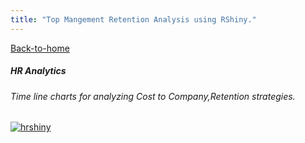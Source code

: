 ```yaml
---
title: "Top Mangement Retention Analysis using RShiny."
---
```


[Back-to-home](index.html)

##### *HR Analytics*

###### *Time line charts for analyzing Cost to Company,Retention strategies.*

[![hrshiny](images/hrshiny.png)](hrshiny.html)
